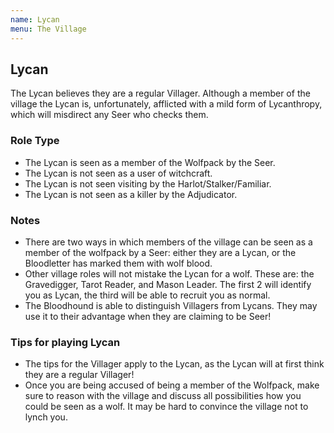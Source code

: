 ```yaml
---
name: Lycan
menu: The Village
---
```


## Lycan

The Lycan believes they are a regular Villager. Although a member of the
village the Lycan is, unfortunately, afflicted with a mild form of
Lycanthropy, which will misdirect any Seer who checks them.

### Role Type

  - The Lycan is seen as a member of the Wolfpack by the Seer.
  - The Lycan is not seen as a user of witchcraft.
  - The Lycan is not seen visiting by the Harlot/Stalker/Familiar.
  - The Lycan is not seen as a killer by the Adjudicator.

### Notes

  - There are two ways in which members of the village can be seen as a
    member of the wolfpack by a Seer: either they are a Lycan, or the
    Bloodletter has marked them with wolf blood.
  - Other village roles will not mistake the Lycan for a wolf. These
    are: the Gravedigger, Tarot Reader, and Mason Leader. The first 2
    will identify you as Lycan, the third will be able to recruit you as
    normal.
  - The Bloodhound is able to distinguish Villagers from Lycans. They
    may use it to their advantage when they are claiming to be Seer\!

### Tips for playing Lycan

  - The tips for the Villager apply to the Lycan, as the Lycan will at
    first think they are a regular Villager\!
  - Once you are being accused of being a member of the Wolfpack, make
    sure to reason with the village and discuss all possibilities how
    you could be seen as a wolf. It may be hard to convince the village
    not to lynch you.

